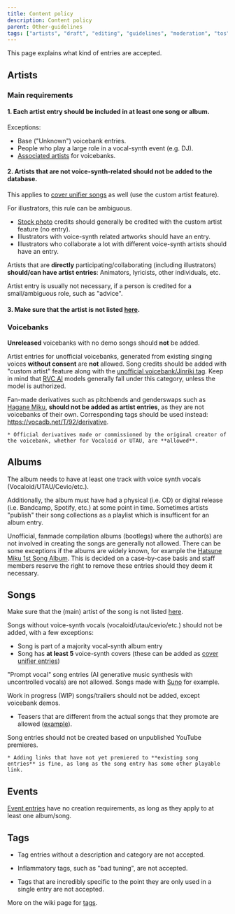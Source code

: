 ---
title: Content policy
description: Content policy
parent: Other-guidelines
tags: ["artists", "draft", "editing", "guidelines", "moderation", "tos", "documentation", "vocadb"]
---

This page explains what kind of entries are accepted.

## Artists

### Main requirements

#### 1. Each artist entry should be included in at least **one song or album**.

Exceptions:
* Base ("Unknown") voicebank entries.
* People who play a large role in a vocal-synth event (e.g. DJ).
* [Associated artists](/docs/artists/artist-entry-editing#Associated-artists) for voicebanks.

#### 2. Artists that are **not voice-synth-related** should not be added to the database. 

This applies to [cover unifier songs](https://vocadb.net/T/6751) as well (use the custom artist feature). 

For illustrators, this rule can be ambiguous. 

* [Stock photo](https://vocadb.net/T/6639/stock-photography) credits should generally be credited with the custom artist feature (no entry).
* Illustrators with voice-synth related artworks should have an entry.
* Illustrators who collaborate a lot with different voice-synth artists should have an entry.

Artists that are **directly** participating/collaborating (including illustrators) **should/can have artist entries**: Animators, lyricists, other individuals, etc.

Artist entry is usually not necessary, if a person is credited for a small/ambiguous role, such as "advice".

#### 3. Make sure that the artist is not listed [here](/docs/artists/forbidden-artists).

### Voicebanks

**Unreleased** voicebanks with no demo songs should **not** be added.

Artist entries for unofficial voicebanks, generated from existing singing voices **without consent** are **not** allowed. Song credits should be added with "custom artist" feature along with the [unofficial voicebank/Jinriki tag](https://vocadb.net/T/7095/unofficial-voicebank). Keep in mind that [RVC AI](https://vocadb.net/T/9730/rvc-ai) models generally fall under this category, unless the model is authorized.

Fan-made derivatives such as pitchbends and genderswaps such as [Hagane Miku](https://vocadb.net/T/7203/hagane-miku), **should not be added as artist entries**, as they are not voicebanks of their own. Corresponding tags should be used instead: https://vocadb.net/T/92/derivative.

    * Official derivatives made or commissioned by the original creator of the voicebank, whether for Vocaloid or UTAU, are **allowed**.

## Albums

The album needs to have at least one track with voice synth vocals (Vocaloid/UTAU/Cevio/etc.).

Additionally, the album must have had a physical (i.e. CD) or digital release (i.e. Bandcamp, Spotify, etc.) at some point in time. Sometimes artists "publish" their song collections as a playlist which is insufficent for an album entry.

Unofficial, fanmade compilation albums (bootlegs) where the author(s) are not involved in creating the songs are generally not allowed. There can be some exceptions if the albums are widely known, for example the [Hatsune Miku 1st Song Album](https://vocadb.net/Al/104). This is decided on a case-by-case basis and staff members reserve the right to remove these entries should they deem it necessary.

## Songs

Make sure that the (main) artist of the song is not listed [here](/docs/artists/forbidden-artists/).

Songs without voice-synth vocals (vocaloid/utau/cevio/etc.) should not be added, with a few exceptions:

* Song is part of a majority vocal-synth album entry
* Song has **at least 5** voice-synth covers (these can be added as [cover unifier entries](https://vocadb.net/T/6751))

"Prompt vocal" song entries (AI generative music synthesis with uncontrolled vocals) are not allowed. Songs made with [Suno](https://suno.com/) for example.

Work in progress (WIP) songs/trailers should not be added, except voicebank demos. 

* Teasers that are different from the actual songs that they promote are allowed ([example](https://vocadb.net/S/588175)).

Song entries should not be created based on unpublished YouTube premieres. 

    * Adding links that have not yet premiered to **existing song entries** is fine, as long as the song entry has some other playable link.

## Events

[Event entries](/docs/secondary-entry-types/events) have no creation requirements, as long as they apply to at least one album/song.

## Tags

- Tag entries without a description and category are not accepted. 

- Inflammatory tags, such as "bad tuning", are not accepted.

- Tags that are incredibly specific to the point they are only used in a single entry are not accepted.

More on the wiki page for [tags](/docs/secondary-entry-types/tags).